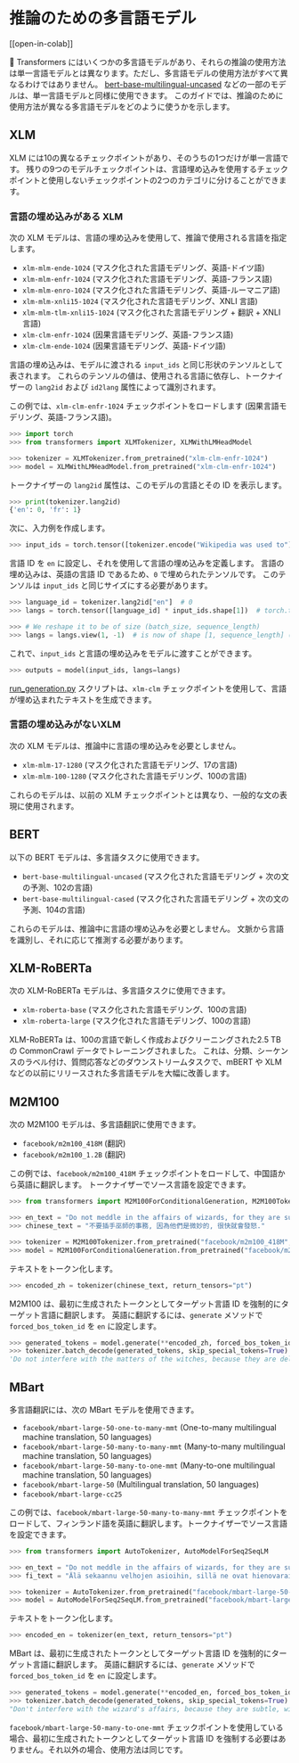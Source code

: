 <!--Copyright 2022 The HuggingFace Team. All rights reserved.

Licensed under the Apache License, Version 2.0 (the "License"); you may not use this file except in compliance with
the License. You may obtain a copy of the License at

http://www.apache.org/licenses/LICENSE-2.0

Unless required by applicable law or agreed to in writing, software distributed under the License is distributed on
an "AS IS" BASIS, WITHOUT WARRANTIES OR CONDITIONS OF ANY KIND, either express or implied. See the License for the
specific language governing permissions and limitations under the License.
-->

# 推論のための多言語モデル

[[open-in-colab]]

🤗 Transformers にはいくつかの多言語モデルがあり、それらの推論の使用方法は単一言語モデルとは異なります。ただし、多言語モデルの使用方法がすべて異なるわけではありません。 [bert-base-multilingual-uncased](https://huggingface.co/bert-base-multilingual-uncased) などの一部のモデルは、単一言語モデルと同様に使用できます。 このガイドでは、推論のために使用方法が異なる多言語モデルをどのように使うかを示します。

## XLM

XLM には10の異なるチェックポイントがあり、そのうちの1つだけが単一言語です。 残りの9つのモデルチェックポイントは、言語埋め込みを使用するチェックポイントと使用しないチェックポイントの2つのカテゴリに分けることができます。

### 言語の埋め込みがある XLM

次の XLM モデルは、言語の埋め込みを使用して、推論で使用される言語を指定します。

- `xlm-mlm-ende-1024` (マスク化された言語モデリング、英語-ドイツ語)
- `xlm-mlm-enfr-1024` (マスク化された言語モデリング、英語-フランス語)
- `xlm-mlm-enro-1024` (マスク化された言語モデリング、英語-ルーマニア語)
- `xlm-mlm-xnli15-1024` (マスク化された言語モデリング、XNLI 言語)
- `xlm-mlm-tlm-xnli15-1024` (マスク化された言語モデリング + 翻訳 + XNLI 言語)
- `xlm-clm-enfr-1024` (因果言語モデリング、英語-フランス語)
- `xlm-clm-ende-1024` (因果言語モデリング、英語-ドイツ語)

言語の埋め込みは、モデルに渡される `input_ids` と同じ形状のテンソルとして表されます。 これらのテンソルの値は、使用される言語に依存し、トークナイザーの `lang2id` および `id2lang` 属性によって識別されます。

この例では、`xlm-clm-enfr-1024` チェックポイントをロードします (因果言語モデリング、英語-フランス語)。

```py
>>> import torch
>>> from transformers import XLMTokenizer, XLMWithLMHeadModel

>>> tokenizer = XLMTokenizer.from_pretrained("xlm-clm-enfr-1024")
>>> model = XLMWithLMHeadModel.from_pretrained("xlm-clm-enfr-1024")
```

トークナイザーの `lang2id` 属性は、このモデルの言語とその ID を表示します。

```py
>>> print(tokenizer.lang2id)
{'en': 0, 'fr': 1}
```

次に、入力例を作成します。

```py
>>> input_ids = torch.tensor([tokenizer.encode("Wikipedia was used to")])  # batch size of 1
```

言語 ID を `en` に設定し、それを使用して言語の埋め込みを定義します。 言語の埋め込みは、英語の言語 ID であるため、`0` で埋められたテンソルです。 このテンソルは `input_ids` と同じサイズにする必要があります。

```py
>>> language_id = tokenizer.lang2id["en"]  # 0
>>> langs = torch.tensor([language_id] * input_ids.shape[1])  # torch.tensor([0, 0, 0, ..., 0])

>>> # We reshape it to be of size (batch_size, sequence_length)
>>> langs = langs.view(1, -1)  # is now of shape [1, sequence_length] (we have a batch size of 1)
```

これで、`input_ids` と言語の埋め込みをモデルに渡すことができます。

```py
>>> outputs = model(input_ids, langs=langs)
```

[run_generation.py](https://github.com/huggingface/transformers/tree/main/examples/pytorch/text-generation/run_generation.py) スクリプトは、`xlm-clm` チェックポイントを使用して、言語が埋め込まれたテキストを生成できます。

### 言語の埋め込みがないXLM

次の XLM モデルは、推論中に言語の埋め込みを必要としません。

- `xlm-mlm-17-1280` (マスク化された言語モデリング、17の言語)
- `xlm-mlm-100-1280` (マスク化された言語モデリング、100の言語)

これらのモデルは、以前の XLM チェックポイントとは異なり、一般的な文の表現に使用されます。

## BERT

以下の BERT モデルは、多言語タスクに使用できます。

- `bert-base-multilingual-uncased` (マスク化された言語モデリング + 次の文の予測、102の言語)
- `bert-base-multilingual-cased` (マスク化された言語モデリング + 次の文の予測、104の言語)

これらのモデルは、推論中に言語の埋め込みを必要としません。 文脈から言語を識別し、それに応じて推測する必要があります。

## XLM-RoBERTa

次の XLM-RoBERTa モデルは、多言語タスクに使用できます。

- `xlm-roberta-base` (マスク化された言語モデリング、100の言語)
- `xlm-roberta-large` (マスク化された言語モデリング、100の言語)

XLM-RoBERTa は、100の言語で新しく作成およびクリーニングされた2.5 TB の CommonCrawl データでトレーニングされました。 これは、分類、シーケンスのラベル付け、質問応答などのダウンストリームタスクで、mBERT や XLM などの以前にリリースされた多言語モデルを大幅に改善します。

## M2M100

次の M2M100 モデルは、多言語翻訳に使用できます。

- `facebook/m2m100_418M` (翻訳)
- `facebook/m2m100_1.2B` (翻訳)

この例では、`facebook/m2m100_418M` チェックポイントをロードして、中国語から英語に翻訳します。 トークナイザーでソース言語を設定できます。

```py
>>> from transformers import M2M100ForConditionalGeneration, M2M100Tokenizer

>>> en_text = "Do not meddle in the affairs of wizards, for they are subtle and quick to anger."
>>> chinese_text = "不要插手巫師的事務, 因為他們是微妙的, 很快就會發怒."

>>> tokenizer = M2M100Tokenizer.from_pretrained("facebook/m2m100_418M", src_lang="zh")
>>> model = M2M100ForConditionalGeneration.from_pretrained("facebook/m2m100_418M")
```

テキストをトークン化します。

```py
>>> encoded_zh = tokenizer(chinese_text, return_tensors="pt")
```

M2M100 は、最初に生成されたトークンとしてターゲット言語 ID を強制的にターゲット言語に翻訳します。 英語に翻訳するには、`generate` メソッドで `forced_bos_token_id` を `en` に設定します。

```py
>>> generated_tokens = model.generate(**encoded_zh, forced_bos_token_id=tokenizer.get_lang_id("en"))
>>> tokenizer.batch_decode(generated_tokens, skip_special_tokens=True)
'Do not interfere with the matters of the witches, because they are delicate and will soon be angry.'
```

## MBart

多言語翻訳には、次の MBart モデルを使用できます。

- `facebook/mbart-large-50-one-to-many-mmt` (One-to-many multilingual machine translation, 50 languages)
- `facebook/mbart-large-50-many-to-many-mmt` (Many-to-many multilingual machine translation, 50 languages)
- `facebook/mbart-large-50-many-to-one-mmt` (Many-to-one multilingual machine translation, 50 languages)
- `facebook/mbart-large-50` (Multilingual translation, 50 languages)
- `facebook/mbart-large-cc25`

この例では、`facebook/mbart-large-50-many-to-many-mmt` チェックポイントをロードして、フィンランド語を英語に翻訳します。トークナイザーでソース言語を設定できます。

```py
>>> from transformers import AutoTokenizer, AutoModelForSeq2SeqLM

>>> en_text = "Do not meddle in the affairs of wizards, for they are subtle and quick to anger."
>>> fi_text = "Älä sekaannu velhojen asioihin, sillä ne ovat hienovaraisia ja nopeasti vihaisia."

>>> tokenizer = AutoTokenizer.from_pretrained("facebook/mbart-large-50-many-to-many-mmt", src_lang="fi_FI")
>>> model = AutoModelForSeq2SeqLM.from_pretrained("facebook/mbart-large-50-many-to-many-mmt")
```

テキストをトークン化します。

```py
>>> encoded_en = tokenizer(en_text, return_tensors="pt")
```

MBart は、最初に生成されたトークンとしてターゲット言語 ID を強制的にターゲット言語に翻訳します。 英語に翻訳するには、`generate` メソッドで `forced_bos_token_id` を `en` に設定します。

```py
>>> generated_tokens = model.generate(**encoded_en, forced_bos_token_id=tokenizer.lang_code_to_id("en_XX"))
>>> tokenizer.batch_decode(generated_tokens, skip_special_tokens=True)
"Don't interfere with the wizard's affairs, because they are subtle, will soon get angry."
```

`facebook/mbart-large-50-many-to-one-mmt` チェックポイントを使用している場合、最初に生成されたトークンとしてターゲット言語 ID を強制する必要はありません。それ以外の場合、使用方法は同じです。